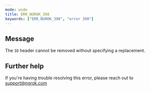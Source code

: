 ```yaml
---
mode: wide
title: ERR_NGROK_398
keywords: ["ERR_NGROK_398", "error 398"]
---
```


## Message

The `ID` header cannot be removed without specifying a replacement.

## Further help

If you're having trouble resolving this error, please reach out to [support@ngrok.com](mailto:support@ngrok.com?subject=Help%20with%20ERR_NGROK_398)
